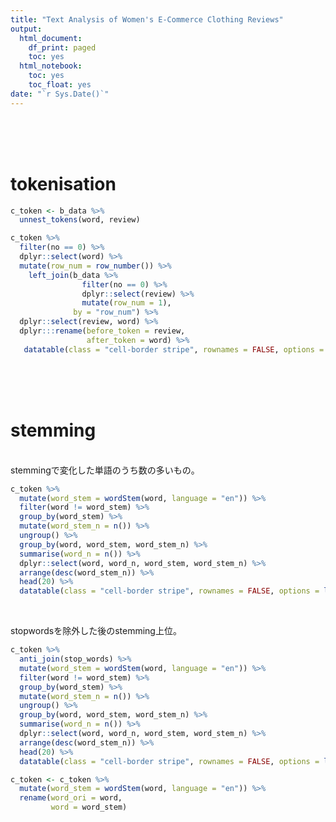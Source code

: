```yaml
---
title: "Text Analysis of Women's E-Commerce Clothing Reviews"
output:
  html_document:
    df_print: paged
    toc: yes
  html_notebook:
    toc: yes
    toc_float: yes
date: "`r Sys.Date()`"
---
```



<br>
<br>
<br>


# tokenisation

```r
c_token <- b_data %>% 
  unnest_tokens(word, review)
```

```r
c_token %>% 
  filter(no == 0) %>% 
  dplyr::select(word) %>% 
  mutate(row_num = row_number()) %>% 
    left_join(b_data %>% 
                filter(no == 0) %>% 
                dplyr::select(review) %>% 
                mutate(row_num = 1),
              by = "row_num") %>% 
  dplyr::select(review, word) %>% 
  dplyr:::rename(before_token = review,
                 after_token = word) %>% 
   datatable(class = "cell-border stripe", rownames = FALSE, options = list(pageLength = 20))

```

<br>
<br>
<br>

# stemming
<br>
stemmingで変化した単語のうち数の多いもの。
```r
c_token %>% 
  mutate(word_stem = wordStem(word, language = "en")) %>% 
  filter(word != word_stem) %>% 
  group_by(word_stem) %>% 
  mutate(word_stem_n = n()) %>% 
  ungroup() %>% 
  group_by(word, word_stem, word_stem_n) %>% 
  summarise(word_n = n()) %>%
  dplyr::select(word, word_n, word_stem, word_stem_n) %>% 
  arrange(desc(word_stem_n)) %>% 
  head(20) %>% 
  datatable(class = "cell-border stripe", rownames = FALSE, options = list(pageLength = 20))
```

<br>

stopwordsを除外した後のstemming上位。
```r
c_token %>% 
  anti_join(stop_words) %>% 
  mutate(word_stem = wordStem(word, language = "en")) %>% 
  filter(word != word_stem) %>% 
  group_by(word_stem) %>% 
  mutate(word_stem_n = n()) %>% 
  ungroup() %>% 
  group_by(word, word_stem, word_stem_n) %>% 
  summarise(word_n = n()) %>%
  dplyr::select(word, word_n, word_stem, word_stem_n) %>% 
  arrange(desc(word_stem_n)) %>% 
  head(20) %>% 
  datatable(class = "cell-border stripe", rownames = FALSE, options = list(pageLength = 20))
```


```r
c_token <- c_token %>% 
  mutate(word_stem = wordStem(word, language = "en")) %>% 
  rename(word_ori = word,
         word = word_stem)
```

